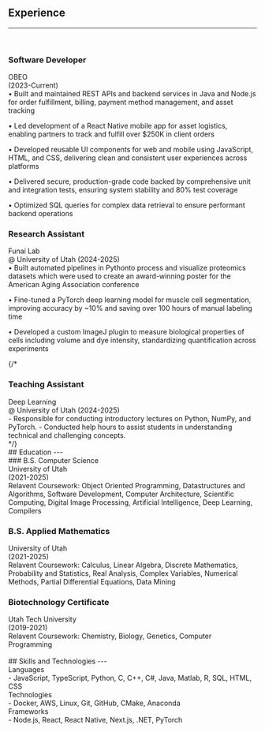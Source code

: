 ## Experience
---
<br/>

### Software Developer
<div className="inline-block bg-accent px-1">OBEO</div> (2023-Current)<br/>
• Built and maintained REST APIs and backend services in Java and Node.js for order fulfillment, billing, payment method management, and asset tracking

• Led development of a React Native mobile app for asset logistics, enabling partners to track and fulfill over $250K in client orders

• Developed reusable UI components for web and mobile using JavaScript, HTML, and CSS, delivering clean and consistent user experiences across platforms

• Delivered secure, production-grade code backed by comprehensive unit and integration tests, ensuring system stability and 80% test coverage

• Optimized SQL queries for complex data retrieval to ensure performant backend operations
<br/>

### Research Assistant
<div className="inline-block bg-accent px-1">Funai Lab</div> @ University of Utah (2024-2025)<br/>
• Built automated pipelines in Pythonto process and visualize proteomics datasets which were used to create an award-winning poster for the American Aging Association conference

• Fine-tuned a PyTorch deep learning model for muscle cell segmentation, improving accuracy by ~10% and saving over 100 hours of manual labeling time

• Developed a custom ImageJ plugin to measure biological properties of cells including volume and dye intensity, standardizing quantification across experiments
<br/>

{/*
### Teaching Assistant
<div className="inline-block bg-accent px-1">Deep Learning</div> @ University of Utah (2024-2025)<br/>
- Responsible for conducting introductory lectures on Python, NumPy, and PyTorch.
- Conducted help hours to assist students in understanding technical and challenging concepts.
<br/>
*/}

<br/>
## Education
---
<br/>
### B.S. Computer Science
<div className="inline-block bg-accent px-1">University of Utah</div> (2021-2025)<br/>
Relavent Coursework: Object Oriented Programming, Datastructures and Algorithms, Software Development, Computer Architecture,
Scientific Computing, Digital Image Processing, Artificial Intelligence, Deep Learning, Compilers
<br/>

### B.S. Applied Mathematics
<div className="inline-block bg-accent px-1">University of Utah</div> (2021-2025)<br/>
Relavent Coursework: Calculus, Linear Algebra, Discrete Mathematics, Probability and Statistics, Real Analysis,
Complex Variables, Numerical Methods, Partial Differential Equations, Data Mining 
<br/>

### Biotechnology Certificate
<div className="inline-block bg-accent px-1">Utah Tech University</div> (2019-2021)<br/>
Relavent Coursework: Chemistry, Biology, Genetics, Computer Programming
<br/>

<br/>
## Skills and Technologies
---
<br/>

<div className="inline-block bg-accent px-1">Languages</div> - JavaScript, TypeScript, Python, C, C++, C#, Java, Matlab, R, SQL, HTML, CSS
<br/>
<div className="inline-block bg-accent px-1">Technologies</div> - Docker, AWS, Linux, Git, GitHub, CMake, Anaconda
<br/>
<div className="inline-block bg-accent px-1">Frameworks</div> - Node.js, React, React Native, Next.js, .NET, PyTorch

